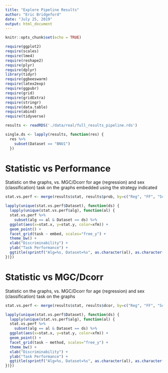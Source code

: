 ```yaml
---
title: "Explore Pipeline Results"
author: "Eric Bridgeford"
date: "July 25, 2019"
output: html_document
---
```


```r
knitr::opts_chunk$set(echo = TRUE)
```


```r
require(ggplot2)
require(scales)
require(lme4)
require(reshape2)
require(plyr)
require(dplyr)
library(tidyr)
require(ggbeeswarm)
require(latex2exp)
require(ggpubr)
require(grid)
require(gridExtra)
require(stringr)
require(data.table)
require(abind)
require(tidyverse)
```


```r
results <- readRDS('./data/real/full_results_pipeline.rds')

single.ds <- lapply(results, function(res) {
  res %>%
    subset(Dataset == "BNU1")
  })

```

# Statistic vs Performance

Statistic on the graphs, vs. MGC/Dcorr for age (regression) and sex (classification) task on the graphs embedded using the strategy indicated

```r
stat.vs.perf <- merge(results$stat, results$prob, by=c("Reg", "FF", "Scr", "GSR", "Parcellation", "xfm", "Dataset"))

lapply(unique(stat.vs.perf$Dataset), function(ds) {
  lapply(unique(stat.vs.perf$alg), function(al) {
  stat.vs.perf %>%
    subset(alg == al & Dataset == ds) %>%
  ggplot(aes(x=stat.x, y=stat.y, color=xfm)) +
  geom_point() +
  facet_grid(task ~ embed, scales="free_y") +
  theme_bw() +
  xlab("Discriminability") +
  ylab("Task Performance") +
  ggtitle(sprintf("Alg=%s, Dataset=%s", as.character(al), as.character(ds)))
})})
```


# Statistic vs MGC/Dcorr

Statistic on the graphs, vs. MGC/Dcorr for age (regression) and sex (classification) task on the graphs

```r
stat.vs.perf <- merge(results$stat, results$dcor, by=c("Reg", "FF", "Scr", "GSR", "Parcellation", "xfm", "Dataset"))

lapply(unique(stat.vs.perf$Dataset), function(ds) {
  lapply(unique(stat.vs.perf$alg), function(al) {
  stat.vs.perf %>%
    subset(alg == al & Dataset == ds) %>%
  ggplot(aes(x=stat.x, y=stat.y, color=xfm)) +
  geom_point() +
  facet_grid(task ~ method, scales="free_y") +
  theme_bw() +
  xlab("Discriminability") +
  ylab("Task Performance") +
  ggtitle(sprintf("Alg=%s, Dataset=%s", as.character(al), as.character(ds)))
})})
```
